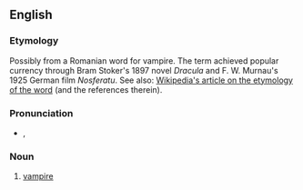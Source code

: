 {{also|nosferatu}}
==English==

===Etymology===
Possibly from a Romanian word for vampire. The term achieved popular currency through Bram Stoker's 1897 novel ''Dracula'' and F. W. Murnau's 1925 German film ''Nosferatu''. See also: [[w:Nosferatu_(word)|Wikipedia's article on the etymology of the word]] (and the references therein).

===Pronunciation===
* {{a|RP}} {{enPR|nôs'fĭräʹto͞o}}, {{IPA|/ˌnɔːsfɪˈɹɑːtuː/|lang=en}}

===Noun===
{{en-noun|Nosferatu}}

# [[vampire]]
